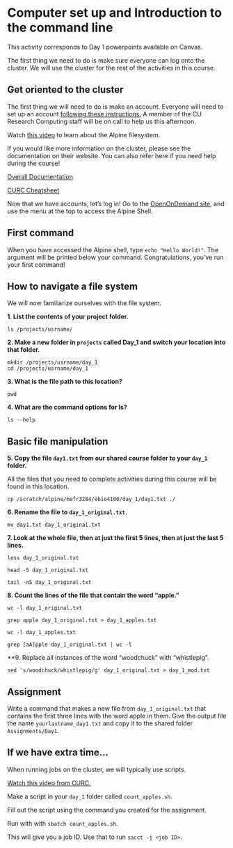 # Computer set up and Introduction to the command line

This activity corresponds to Day 1 powerpoints available on Canvas. 

::: {.caution data=latex=""}
The first thing we need to do is make sure everyone can log onto the cluster. We will use the cluster for the rest of the activities in this course. 
:::


## Get oriented to the cluster

The first thing we will need to do is make an account. Everyone will need to set up an account [following these instructions.](https://www.youtube.com/watch?v=3kdW3EJS-OE) A member of the CU Research Computing staff will be on call to help us this afternoon. 

Watch [this video](https://www.youtube.com/watch?v=xfeRDnZQrJ4) to learn about the Alpine filesystem. 



::: {.learning data=latex=""}
If you would like more information on the cluster, please see the documentation on their website. You can also refer here if you need help during the course! 

[Overall Documentation](https://curc.readthedocs.io/en/latest/index.html)

[CURC Cheatsheet](https://curc.readthedocs.io/en/latest/additional-resources/CURC-cheatsheet.html)
:::

Now that we have accounts, let's log in! Go to the [OpenOnDemand site](https://ondemand.rc.colorado.edu/pun/sys/dashboard/), and use the menu at the top to access the Alpine Shell. 


## First command 

When you have accessed the Alpine shell, type `echo "Hello World!"`. The argument will be printed below your command. Congratulations, you've run your first command!  


## How to navigate a file system 

We will now familiarize ourselves with the file system. 

**1. List the contents of your project folder.**

```cat
ls /projects/usrname/
```

**2. Make a new folder in `projects` called Day_1 and switch your location into that folder.**

```cat
mkdir /projects/usrname/day_1
cd /projects/usrname/day_1
```

**3. What is the file path to this location?**

```cat
pwd 
```

**4. What are the command options for ls?**

```cat
ls --help
```



## Basic file manipulation 

**5. Copy the file `day1.txt` from our shared course folder to your `day_1` folder. **

All the files that you need to complete activities during this course will be found in this location.

```cat
cp /scratch/alpine/mefr3284/ebio4100/day_1/day1.txt ./
```

**6. Rename the file to `day_1_original.txt`. **

```cat

mv day1.txt day_1_original.txt

```

**7. Look at the whole file, then at just the first 5 lines, then at just the last 5 lines.**

```cat

less day_1_original.txt

head -5 day_1_original.txt 

tail -n5 day_1_original.txt 

```

**8. Count the lines of the file that contain the word "apple."**

```cat

wc -l day_1_original.txt

grep apple day_1_original.txt > day_1_apples.txt 

wc -l day_1_apples.txt 

grep [aA]pple day_1_original.txt | wc -l

```

**9. Replace all instances of the word "woodchuck" with "whistlepig". 

```cat

sed 's/woodchuck/whistlepig/g' day_1_original.txt > day_1_mod.txt 

```


## Assignment

Write a command that makes a new file from `day_1_original.txt` that contains the first three lines with the word apple in them. Give the output file the name `yourlastname_day1.txt` and copy it to the shared folder `Assignments/Day1`. 


## If we have extra time... 

When running jobs on the cluster, we will typically use scripts. 

[Watch this video from CURC.](https://www.youtube.com/watch?v=dZLSEyYTiBM) 

Make a script in your `day_1` folder called `count_apples.sh`.  

Fill out the script using the command you created for the assignment. 

Run with with `sbatch count_apples.sh`.  

This will give you a job ID. Use that to run `sacct -j <job ID>`. 



